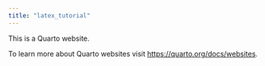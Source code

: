 ```yaml
---
title: "latex_tutorial"
---
```


This is a Quarto website.

To learn more about Quarto websites visit <https://quarto.org/docs/websites>.


